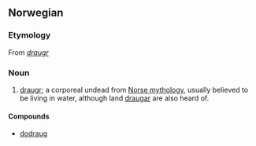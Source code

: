 ==Norwegian==

===Etymology===
From {{etyl|non}} ''[[draugr]]''

===Noun===
{{no-noun-m1}}

# {{mythology|lang=no}} [[draugr]]; a corporeal undead from [[Norse mythology]], usually believed to be living in water, although land [[draugar]] are also heard of.

====Compounds====
* [[dodraug]]
